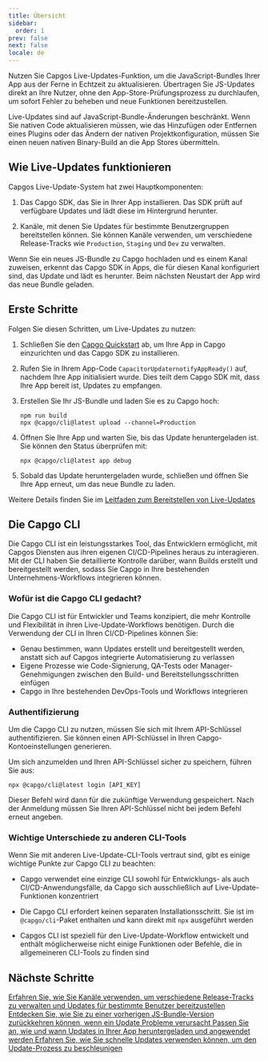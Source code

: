 ```yaml
---
title: Übersicht
sidebar:
  order: 1
prev: false
next: false
locale: de
---
```



Nutzen Sie Capgos Live-Updates-Funktion, um die JavaScript-Bundles Ihrer App aus der Ferne in Echtzeit zu aktualisieren. Übertragen Sie JS-Updates direkt an Ihre Nutzer, ohne den App-Store-Prüfungsprozess zu durchlaufen, um sofort Fehler zu beheben und neue Funktionen bereitzustellen.

<Aside>

Live-Updates sind auf JavaScript-Bundle-Änderungen beschränkt. Wenn Sie nativen Code aktualisieren müssen, wie das Hinzufügen oder Entfernen eines Plugins oder das Ändern der nativen Projektkonfiguration, müssen Sie einen neuen nativen Binary-Build an die App Stores übermitteln.

</Aside>

## Wie Live-Updates funktionieren

Capgos Live-Update-System hat zwei Hauptkomponenten:

1. Das Capgo SDK, das Sie in Ihrer App installieren. Das SDK prüft auf verfügbare Updates und lädt diese im Hintergrund herunter.

2. Kanäle, mit denen Sie Updates für bestimmte Benutzergruppen bereitstellen können. Sie können Kanäle verwenden, um verschiedene Release-Tracks wie `Production`, `Staging` und `Dev` zu verwalten.

Wenn Sie ein neues JS-Bundle zu Capgo hochladen und es einem Kanal zuweisen, erkennt das Capgo SDK in Apps, die für diesen Kanal konfiguriert sind, das Update und lädt es herunter. Beim nächsten Neustart der App wird das neue Bundle geladen.

## Erste Schritte

Folgen Sie diesen Schritten, um Live-Updates zu nutzen:

<Steps>

1. Schließen Sie den [Capgo Quickstart](/docs/getting-started/quickstart) ab, um Ihre App in Capgo einzurichten und das Capgo SDK zu installieren.

2. Rufen Sie in Ihrem App-Code `CapacitorUpdaternotifyAppReady()` auf, nachdem Ihre App initialisiert wurde. Dies teilt dem Capgo SDK mit, dass Ihre App bereit ist, Updates zu empfangen.

3. Erstellen Sie Ihr JS-Bundle und laden Sie es zu Capgo hoch:
   ```shell
   npm run build
   npx @capgo/cli@latest upload --channel=Production 
   ```

4. Öffnen Sie Ihre App und warten Sie, bis das Update heruntergeladen ist. Sie können den Status überprüfen mit:
   ```shell
   npx @capgo/cli@latest app debug
   ```

5. Sobald das Update heruntergeladen wurde, schließen und öffnen Sie Ihre App erneut, um das neue Bundle zu laden.

</Steps>

Weitere Details finden Sie im [Leitfaden zum Bereitstellen von Live-Updates](/docs/getting-started/deploy)

## Die Capgo CLI

Die Capgo CLI ist ein leistungsstarkes Tool, das Entwicklern ermöglicht, mit Capgos Diensten aus ihren eigenen CI/CD-Pipelines heraus zu interagieren. Mit der CLI haben Sie detaillierte Kontrolle darüber, wann Builds erstellt und bereitgestellt werden, sodass Sie Capgo in Ihre bestehenden Unternehmens-Workflows integrieren können.

### Wofür ist die Capgo CLI gedacht?

Die Capgo CLI ist für Entwickler und Teams konzipiert, die mehr Kontrolle und Flexibilität in ihren Live-Update-Workflows benötigen. Durch die Verwendung der CLI in Ihren CI/CD-Pipelines können Sie:

- Genau bestimmen, wann Updates erstellt und bereitgestellt werden, anstatt sich auf Capgos integrierte Automatisierung zu verlassen
- Eigene Prozesse wie Code-Signierung, QA-Tests oder Manager-Genehmigungen zwischen den Build- und Bereitstellungsschritten einfügen
- Capgo in Ihre bestehenden DevOps-Tools und Workflows integrieren

### Authentifizierung

Um die Capgo CLI zu nutzen, müssen Sie sich mit Ihrem API-Schlüssel authentifizieren. Sie können einen API-Schlüssel in Ihren Capgo-Kontoeinstellungen generieren.

Um sich anzumelden und Ihren API-Schlüssel sicher zu speichern, führen Sie aus:

```shell
npx @capgo/cli@latest login [API_KEY]
```

Dieser Befehl wird dann für die zukünftige Verwendung gespeichert. Nach der Anmeldung müssen Sie Ihren API-Schlüssel nicht bei jedem Befehl erneut angeben.

### Wichtige Unterschiede zu anderen CLI-Tools

Wenn Sie mit anderen Live-Update-CLI-Tools vertraut sind, gibt es einige wichtige Punkte zur Capgo CLI zu beachten:

- Capgo verwendet eine einzige CLI sowohl für Entwicklungs- als auch CI/CD-Anwendungsfälle, da Capgo sich ausschließlich auf Live-Update-Funktionen konzentriert

- Die Capgo CLI erfordert keinen separaten Installationsschritt. Sie ist im `@capgo/cli`-Paket enthalten und kann direkt mit `npx` ausgeführt werden

- Capgos CLI ist speziell für den Live-Update-Workflow entwickelt und enthält möglicherweise nicht einige Funktionen oder Befehle, die in allgemeineren CLI-Tools zu finden sind

## Nächste Schritte

<CardGrid stagger>
  <a href="/docs/live-updates/channels/">
    <Card title="Kanäle" icon="bars">
      Erfahren Sie, wie Sie Kanäle verwenden, um verschiedene Release-Tracks zu verwalten und Updates für bestimmte Benutzer bereitzustellen
    </Card>
  </a>

  <a href="/docs/live-updates/rollbacks/">
    <Card title="Rollbacks" icon="left-arrow">
      Entdecken Sie, wie Sie zu einer vorherigen JS-Bundle-Version zurückkehren können, wenn ein Update Probleme verursacht
    </Card>
  </a>

  <a href="/docs/live-updates/update-behavior/">
    <Card title="Update-Verhalten" icon="setting">
      Passen Sie an, wie und wann Updates in Ihrer App heruntergeladen und angewendet werden
    </Card>
  </a>
  <a href="/docs/live-updates/fast-updates/">
    <Card title="Schnelle Updates" icon="starlight">
      Erfahren Sie, wie Sie schnelle Updates verwenden können, um den Update-Prozess zu beschleunigen
    </Card>
  </a>
</CardGrid>